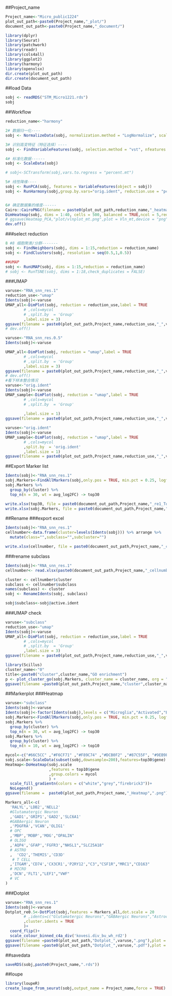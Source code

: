 ##Project_name
```r
Project_name<-"Micro_public1224"
plot_out_path<-paste0(Project_name,"_plot/")
document_out_path<-paste0(Project_name,"_document/")
```

```r
library(dplyr)
library(Seurat)
library(patchwork)
library(readr)
library(cols4all)
library(ggplot2)
library(harmony)
library(openxlsx)
dir.create(plot_out_path)
dir.create(document_out_path)
```
##load Data
```r
sobj <- readRDS("STM_Micro1221.rds")
sobj
```
##Workflow
```r
reduction_name<-"harmony"

2# 数据归一化----
sobj <- NormalizeData(sobj, normalization.method = "LogNormalize", scale.factor = 10000)

3# 识别高变特征（特征选择）----
sobj <- FindVariableFeatures(sobj, selection.method = "vst", nfeatures = 3000)

4# 标准化数据------
sobj <- ScaleData(sobj)

# sobj<-SCTransform(sobj,vars.to.regress = "percent.mt")

5# 线性降维----
sobj <- RunPCA(sobj, features = VariableFeatures(object = sobj))
sobj <- RunHarmony(sobj,group.by.vars="orig.ident", reduction.use = "pca")


6# 确定数据集的维度------
Cairo::CairoPNG(filename = paste0(plot_out_path,reduction_name,"_heatmap.png"),width = 3000,height = 3000,dpi = 200)
DimHeatmap(sobj, dims = 1:40, cells = 500, balanced = TRUE,ncol = 5,reduction = reduction_name)
# ggsave(Heatmap_PCA,"plot/vlnplot_mt.png",plot = Vln_mt,device = "png",width=3000,height = 2000,dpi = 200,units = "px")
dev.off()
```

###select reduction
```r
8 #8 细胞聚类/分群-------
sobj <- FindNeighbors(sobj, dims = 1:15,reduction = reduction_name)
sobj <- FindClusters(sobj, resolution = seq(0.5,1,0.5))

##UMAP
sobj <- RunUMAP(sobj, dims = 1:15,reduction = reduction_name)
# sobj <- RunTSNE(sobj, dims = 1:18,check_duplicates = FALSE)
```
###UMAP
```r

varuse<-"RNA_snn_res.1"
reduction_use<-"umap"
Idents(sobj)<-varuse
UMAP_all<-DimPlot(sobj, reduction = reduction_use,label = TRUE
        # ,cols=mycol
        # ,split.by  = 'Group'
        ,label.size = 3)
ggsave(filename = paste0(plot_out_path,Project_name,reduction_use,"_",varuse,".png"),plot = UMAP_all,device = "png",width=2500,height = 2000,dpi = 300,units = "px")
# dev.off()

varuse<-"RNA_snn_res.0.5"
Idents(sobj)<-varuse

UMAP_all<-DimPlot(sobj, reduction = "umap",label = TRUE
        # ,cols=mycol
        # ,split.by  = 'Group'
        ,label.size = 3)
ggsave(filename = paste0(plot_out_path,Project_name,reduction_use,"_",varuse,".png"),plot = UMAP_all,device = "png",width=2500,height = 2000,dpi = 300,units = "px")
# dev.off()
#看下样本整合情况
varuse<-"orig.ident"
Idents(sobj)<-varuse
UMAP_sample<-DimPlot(sobj, reduction = "umap",label = TRUE
        # ,cols=mycol
        # ,split.by  = 'Group'
        
        ,label.size = 1)
ggsave(filename = paste0(plot_out_path,Project_name,reduction_use,"_",varuse,".png"),plot = UMAP_sample,device = "png",width=2500,height = 2000,dpi = 300,units = "px")

varuse<-"orig.ident"
Idents(sobj)<-varuse
UMAP_sample<-DimPlot(sobj, reduction = "umap",label = TRUE
        # ,cols=mycol
        ,split.by  = 'orig.ident'
        ,label.size = 1)
ggsave(filename = paste0(plot_out_path,Project_name,reduction_use,"_",varuse,"_group.png"),plot = UMAP_sample,device = "png",width=4000,height = 2000,dpi = 300,units = "px")
```

##Export Marker list
```r
Idents(sobj)<-"RNA_snn_res.1"
sobj.Markers<-FindAllMarkers(sobj,only.pos = TRUE, min.pct = 0.25, logfc.threshold = 0.25)
sobj.Markers %>%
  group_by(cluster) %>%
  top_n(n = 30, wt = avg_log2FC) -> top30

write.xlsx(top30, file = paste0(document_out_path,Project_name,"_re1_Top30.xlsx"))
write.xlsx(sobj.Markers, file = paste0(document_out_path,Project_name,"_re1.xlsx"))

```

##Rename
###export excel
```r
Idents(sobj)<-"RNA_snn_res.1"
cellnumber<-data.frame(cluster=levels(Idents(sobj))) %>% arrange %>%
  mutate(class="",subclass="",subcluster="")

write.xlsx(cellnumber, file = paste0(document_out_path,Project_name,"_cellnumber.xlsx"))
```
###rename subclass
```r

Idents(sobj)<-"RNA_snn_res.1"
cellnumber<- read.xlsx(paste0(document_out_path,Project_name,"_cellnumber.xlsx"))

cluster <- cellnumber$cluster
subclass <- cellnumber$subclass
names(subclass) <- cluster
sobj <- RenameIdents(sobj, subclass)

sobj$subclass<-sobj@active.ident
```
###UMAP check
```r
varuse<-"subclass"
reduction_use<-"umap"
Idents(sobj)<-varuse
UMAP_all<-DimPlot(sobj, reduction = reduction_use,label = TRUE
        # ,cols=mycol
        # ,split.by  = 'Group'
        ,label.size = 3)
ggsave(filename = paste0(plot_out_path,Project_name,reduction_use,"_",varuse,".png"),plot = UMAP_all,device = "png",width=2500,height = 2000,dpi = 300,units = "px")
```

```r
library(Scillus)
cluster_name<-"0"
title<-paste0("cluster",cluster_name,"GO enrichment")
p <- plot_cluster_go(sobj.Markers, cluster_name = cluster_name, org = "human", topn = 100,ont = "ALL")+ggtitle(title)
ggsave(filename =paste0(plot_out_path,Project_name,"cluster",cluster_name,"_GO_enrichment.png"),device = "png",width=4000,height = 2500,dpi = 400,units = "px" )
```
##Markerplot
###Heatmap
```r
varuse<-"subclass"
Idents(sobj)<-varuse
Idents(sobj)<-factor(Idents(sobj),levels = c("Microglia","Activated","BAM"))
sobj.Markers<-FindAllMarkers(sobj,only.pos = TRUE, min.pct = 0.25, logfc.threshold = 0.25)
sobj.Markers %>%
  group_by(cluster) %>%
  top_n(n = 30, wt = avg_log2FC) -> top30
sobj.Markers %>%
  group_by(cluster) %>%
  top_n(n = 10, wt = avg_log2FC) -> top10
```

```r
mycol<-c("#66C5CC" ,"#F6CF71" ,"#F89C74" ,"#DCB0F2" ,"#87C55F", "#9EB9F3" ,"#FE88B1")
sobj.scale<-ScaleData(subset(sobj,downsample=200),features=top30$gene)
Heatmap<-DoHeatmap(sobj.scale
                   ,features = top10$gene
                   ,group.colors = mycol
                   ) + 
  scale_fill_gradientn(colors = c("white","grey","firebrick3"))+
  NoLegend()
ggsave(filename =  paste0(plot_out_path,Project_name,"_Heatmap",".png"),device = "png",width=2500,height = 2000,dpi = 300,units = "px")
```

```r
Markers_all<-c(
  'RALYL','LDB2','NELL2'
  #Glutamatergic Neuron	
  ,'GAD1','GRIP1','GAD2','SLC6A1'
  #GABAergic Neuron	
  ,'PDGFRA','VCAN','OLIG1'
  # OPC
  ,'MBP','MOBP','MOG',"OPALIN"
  # OLIGO
  ,'AQP4','GFAP','FGFR3',"NHSL1","SLC25A18"
  # ASTRO
  ,  'CD2','THEMIS','CD3D'
   # T CELL
  ,'ITGAM','CD74','CX3CR1','P2RY12',"C3","CSF1R","MRC1","CD163"
  # MICRO 
  ,'DCN','FLT1',"LEF1","VWF"
  # VC
)
```

###Dotplot
```r
varuse<-"RNA_snn_res.1"
Idents(sobj)<-varuse
Dotplot_re0.5<-DotPlot(sobj,features = Markers_all,dot.scale = 20
        # ,idents=c("Glutamatergic Neurons","GABAergic Neurons","Astrocytes","Micro-PVM","Oligos","OPCs","Endo-Pericytes","Tcells")
        ,cluster.idents = TRUE
        )+
  coord_flip()+
  scale_colour_binned_c4a_div('kovesi.div_bu_wh_rd2')
ggsave(filename =paste0(plot_out_path,"Dotplot_",varuse,".png"),plot = Dotplot_re0.5,device = "png",width=2500,height = 4500,dpi = 100,units = "px" )
ggsave(filename =paste0(plot_out_path,"Dotplot_",varuse,".pdf"),plot = Dotplot_re0.5,device = "pdf",width=2500,height = 4500,dpi = 100,units = "px" )
```

##savedata
```r
saveRDS(sobj,paste0(Project_name,".rds"))
```
##loupe
```r
library(loupeR)
create_loupe_from_seurat(sobj,output_name = Project_name,force = TRUE)
```
